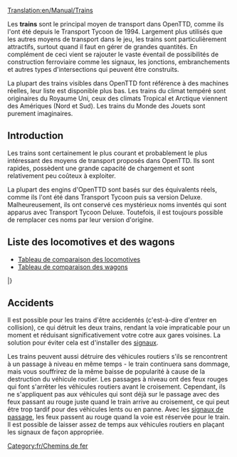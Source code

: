 [[Translation:en/Manual/Trains]]
{{fr/Table des matières}}

Les '''trains''' sont le principal moyen de transport dans OpenTTD, comme ils l'ont été depuis le Transport Tycoon de 1994. Largement plus utilisés que les autres moyens de transport dans le jeu, les trains sont particulièrement attractifs, surtout quand il faut en gérer de grandes quantités. En complément de ceci vient se rajouter le vaste éventail de possibilités de construction ferroviaire comme les signaux, les jonctions, embranchements et autres types d'intersections qui peuvent être construits.

La plupart des trains visibles dans OpenTTD font référence à des machines réelles, leur liste est disponible plus bas. Les trains du climat tempéré sont originaires du Royaume Uni, ceux des climats Tropical et Arctique viennent des Amériques (Nord et Sud). Les trains du Monde des Jouets sont purement imaginaires.

==Introduction==
Les trains sont certainement le plus courant et probablement le plus intéressant des moyens de transport proposés dans OpenTTD. Ils sont rapides, possèdent une grande capacité de chargement et sont relativement peu coûteux à exploiter.

La plupart des engins d'OpenTTD sont basés sur des équivalents réels, comme ils l'ont été dans Transport Tycoon puis sa version Deluxe. Malheureusement, ils ont conservé ces mystérieux noms inventés qui sont apparus avec Transport Tycoon Deluxe. Toutefois, il est toujours possible de remplacer ces noms par leur version d'origine.

==Liste des locomotives et des wagons==

* [[fr/Manual/Base Set/Trains/Comparaison ferroviaire|Tableau de comparaison des locomotives]]
* [[fr/Manual/Base Set/Trains/Comparaison des wagons|Tableau de comparaison des wagons]]

{{fr/Tableau des véhicules/En-tête}}
{{en/VehicleTable/Header|Vapeur}}
{{en/VehicleTable/Row|
*[[File:en/Kirbypaultank.png|Kirby Paul Tank Engine]] [[fr/Manual/Base Set/Trains/Kirby Paul Tank|Kirby Paul Tank]]
*[[File:en/Chaneyjubilee.png|Chaney "Jubilee" Engine]] [[fr/Manual/Base Set/Trains/Chaney "Jubilee"|Chaney "Jubilee"]]
*[[File:en/Ginzua4.png|Ginzu "A4" Engine]] [[fr/Manual/Base Set/Trains/Ginzu "A4"|Ginzu "A4"]]
*[[File:en/Sh8p.png|SH "8P" Engine]] [[fr/Manual/Base Set/Trains/SH "8P"|SH "8P"]]
|
*[[File:en/Wills280.png|Wills 2-8-0 Engine]] [[fr/Manual/Base Set/Trains/Wills 2-8-0|Wills 2-8-0]]
|
*[[File:en/Wills280.png|Wills 2-8-0 Engine]] [[fr/Manual/Base Set/Trains/Wills 2-8-0|Wills 2-8-0]]
|
*[[File:en/Ploddyphutchoochoo.png|Ploddyphut Choo-Choo Engine]] [[fr/Manual/Base Set/Trains/Ploddyphut Choo-Choo|Ploddyphut Choo-Choo]]
*[[File:en/Powernautchoochoo.png|Powernaut Choo-Choo Engine]] [[fr/Manual/Base Set/Trains/Powernaut Choo-Choo|Powernaut Choo-Choo]]
*[[File:en/Mightymoverchoochoo.png|Might Mover Choo-Choo Engine]] [[fr/Manual/Base Set/Trains/Mightymover Choo-Choo|Mightymover Choo-Choo]]
}}
{{en/VehicleTable/Header|Diesel}}
{{en/VehicleTable/Row|
*[[File:en/Manleymoreldmu.png|Manley-Morel DMU Engine]] [[fr/Manual/Base Set/Trains/Manley-Morel DMU|Manley-Morel DMU]]
*[[File:en/Shhendry25.png|SH/Hendry "25" Engine]] [[fr/Manual/Base Set/Trains/SH/Hendry "25"|SH/Hendry "25"]]
*[[File:en/Floss47.png|Floss "47" Engine]] [[fr/Manual/Base Set/Trains/Floss "47"|Floss "47"]]
*[[File:en/Uu37.png|UU "37" Engine]] [[fr/Manual/Base Set/Trains/UU "37"|UU "37"]]
*[[File:en/Sh125.png|SH "125" Engine]] [[fr/Manual/Base Set/Trains/SH "125"|SH "125"]]
*[[File:en/Dash.png|"Dash" Engine]] [[fr/Manual/Base Set/Trains/Dash|"Dash"]]
|
*[[File:en/Mjs250.png|MJS 250 Engine]] [[fr/Manual/Base Set/Trains/MJS250|MJS250]]
*[[File:en/Kelling3100.png|Kelling 3100 Engine]] [[fr/Manual/Base Set/Trains/Kelling 3100|Kelling 3100]]
*[[File:en/Cs4000.png|CS4000 Engine]] [[fr/Manual/Base Set/Trains/CS4000|CS4000]]
*[[File:en/Cs2400.png|CS2400 Engine]] [[fr/Manual/Base Set/Trains/CS4000|CS2400]]
*[[File:en/Mjs1000.png|MJS 1000 Engine]] [[fr/Manual/Base Set/Trains/MJS 1000|MJS 1000]]
*[[File:en/Centennial.png|Centennial Engine]] [[fr/Manual/Base Set/Trains/Centennial|Centennial]]
*[[File:en/Turnerturbo.png|Turner Turbo]] [[fr/Manual/Base Set/Trains/Turner Turbo|Turner Turbo]]
|
*[[File:en/Mjs250.png|MJS 250 Engine]] [[fr/Manual/Base Set/Trains/MJS250|MJS250]]
*[[File:en/Kelling3100.png|Kelling 3100 Engine]] [[fr/Manual/Base Set/Trains/Kelling 3100|Kelling 3100]]
*[[File:en/Cs4000.png|CS4000 Engine]] [[fr/Manual/Base Set/Trains/CS4000|CS4000]]
*[[File:en/Cs2400.png|CS2400 Engine]] [[fr/Manual/Base Set/Trains/CS2400|CS2400]]
*[[File:en/Mjs1000.png|MJS 1000 Engine]] [[fr/Manual/Base Set/Trains/MJS 1000|MJS 1000]]
*[[File:en/Centennial.png|Centennial Engine]] [[fr/Manual/Base Set/Trains/Centennial|Centennial]]
*[[File:en/Turnerturbo.png|Turner Turbo]] [[fr/Manual/Base Set/Trains/Turner Turbo|Turner Turbo]]
|
*[[File:en/Ploddyphutdiesel.png|Ploddyphut Diesel]] [[fr/Manual/Base Set/Trains/Ploddyphut Diesel|Ploddyphut Diesel]]
*[[File:en/Powernautdiesel.png|Powernaut Diesel]] [[fr/Manual/Base Set/Trains/Powernaut Diesel|Powernaut Diesel]]
}}
{{en/VehicleTable/Header|Electrique}}
{{en/VehicleTable/Row|
*[[File:en/Sh30.png|SH "30" Engine]] [[fr/Manual/Base Set/Trains/SH "30"|SH "30"]]
*[[File:en/Sh40.png|SH "40" Engine]] [[fr/Manual/Base Set/Trains/SH "40"|SH "40"]]
*[[File:en/Tim.png|"T.I.M" Engine]] [[fr/Manual/Base Set/Trains/T.I.M.|"T.I.M."]]
*[[File:en/Asiastar.png|"Asiastar" Engine]] [[fr/Manual/Base Set/Trains/AsiaStar|"AsiaStar"]]
|
Aucune
|
Aucune
|
Aucune
}}
{{en/VehicleTable/Header|Monorail}}
{{en/VehicleTable/Row|
*[[File:en/X2001.png|X2001 Monorail Engine]] [[fr/Manual/Base Set/Trains/X2001|'X2001']]
*[[File:en/Millenniumz1.png|Milennium 'Z1' Monorail Engine]] [[fr/Manual/Base Set/Trains/Millennium Z1|'Millennium Z1']]
|
*[[File:en/X2001.png|X2001 Monorail Engine]] [[fr/Manual/Base Set/Trains/X2001|'X2001']]
*[[File:en/Millenniumz1.png|Milennium 'Z1' Monorail Engine]] [[fr/Manual/Base Set/Trains/Millennium Z1|'Millennium Z1']]
|
*[[File:en/X2001.png|X2001 Monorail Engine]] [[fr/Manual/Base Set/Trains/X2001|'X2001']]
*[[File:en/Millenniumz1.png|Milennium 'Z1' Monorail Engine]] [[fr/Manual/Base Set/Trains/Millennium Z1|'Millennium Z1']]
|
*[[File:en/Wizzowowz99.png|Wizzowow 'Z99' Monorail Engine]] [[fr/Manual/Base Set/Trains/Wizzowow Z99|Wizzowow Z99]]
}}
{{en/VehicleTable/Header|MagLev}}
{{en/VehicleTable/Row|
*[[File:en/Lev1leviathan.png|MagLev Engine 1: Leviathan]] [[fr/Manual/Base Set/Trains/'Leviathan' niveau 1|'Leviathan' niveau 1]]
*[[File:en/Lev2cyclops.png|MagLev Engine 2: Cyclops]] [[fr/Manual/Base Set/Trains/'Cyclops' niveau 2|'Cyclops' niveau 2]]
*[[File:en/Lev3pegasus.png|MagLev Engine 3: Pegasus]] [[fr/Manual/Base Set/Trains/'Pegasus' niveau 3|'Pegasus' niveau 3]]
*[[File:en/Lev4chimaerarhead.png|MagLev Engine 4: Chimaera (front)]] [[fr/Manual/Base Set/Trains/'Chimaera' niveau 4|'Chimaera' nievau 4]]
|
*[[File:en/Lev1leviathan.png|MagLev Engine 1: Leviathan]] [[fr/Manual/Base Set/Trains/'Leviathan' niveau 1|'Leviathan' niveau 1]]
*[[File:en/Lev2cyclops.png|MagLev Engine 2: Cyclops]] [[fr/Manual/Base Set/Trains/'Cyclops' niveau 2|'Cyclops' niveau 2]]
*[[File:en/Lev3pegasus.png|MagLev Engine 3: Pegasus]] [[fr/Manual/Base Set/Trains/'Pegasus' niveau 3|'Pegasus' niveau 3]]
*[[File:en/Lev4chimaerarhead.png|MagLev Engine 4: Chimaera (front)]] [[fr/Manual/Base Set/Trains/'Chimaera' niveau 4|'Chimaera' niveau 4]]
|
*[[File:en/Lev1leviathan.png|MagLev Engine 1: Leviathan]] [[fr/Manual/Base Set/Trains/'Leviathan' niveau 1|'Leviathan' niveau 1]]
*[[File:en/Lev2cyclops.png|MagLev Engine 2: Cyclops]] [[fr/Manual/Base Set/Trains/'Cyclops' niveau 2|'Cyclops' niveau 2]]
*[[File:en/Lev3pegasus.png|MagLev Engine 3: Pegasus]] [[fr/Manual/Base Set/Trains/'Pegasus' niveau 3|'Pegasus' niveau 3]]
*[[File:en/Lev4chimaerarhead.png|MagLev Engine 4: Chimaera (front)]] [[fr/Manual/Base Set/Trains/'Chimaera' niveau 4|'Chimaera' niveau 4]]
|
*[[File:en/Wizzowowrocketeer.png|Toyland Wizzowow Rocketeer]] [[fr/Manual/Base Set/Trains/Wizzowow Rocketeer|Wizzowow Rocketeer]]
}}
{{en/VehicleTable/Header|Wagons}}
{{en/VehicleTable/Row|
*[[File:en/Passengercarriage.png|Standard Passenger Carriage]] [[fr/Manual/Base Set/Trains/Voiture à voyageurs|Voiture à voyageurs]]
*[[File:en/Mailvan.png|Standard Mail Van]] [[fr/Manual/Base Set/Trains/Wagon de courrier|Wagon de courrier]]
*[[File:en/Coaltruck.png|Standard Coal Truck]] [[fr/Wagon de charbon|Wagon de charbon]]
*[[File:en/Oiltanker.png|Standard Oil Tanker]] [[fr/Manual/Base Set/Trains/Wagon-citerne de pétrole|Wagon-citerne de pétrole]]
*[[File:en/Livestockvan.png|Standard Livestock Van]] [[fr/Manual/Base Set/Trains/Wagon à bétail|Wagon à bétail]]
*[[File:en/Goodsvan.png|Standard Goods Van]] [[fr/Manual/Base Set/Trains/Wagon de marchandises|Wagon de marchandises]]
*[[File:en/Grainhopper.png|Standard Grain Hopper]] [[fr/Manual/Base Set/Trains/Wagon à céréales|Wagon à céréales]]
*[[File:en/Woodtruck.png|Standard Wood Truck]] [[fr/Manual/Base Set/Trains/Wagon à bois|Wagon à bois]]
*[[File:en/Ironorehopper.png|Standard Iron Ore Hopper]] [[fr/Manual/Base Set/Trains/Wagon de minerai de fer|Wagon de minerai de fer]]
*[[File:en/Steeltruck.png|Standard Steel Truck]] [[fr/Manual/Base Set/Trains/Wagon d'acier|Wagon d'acier]]
*[[File:en/Armouredvan.png|Standard Armoured Van]] [[fr/Manual/Base Set/Trains/Wagon blindé|Wagon blindé]]
|
*[[File:en/Passengercarriagex.png|Tropical and Sub-arctic Passenger Carriage]] [[fr/Manual/Base Set/Trains/Voiture à voyageurs|Voiture à voyageurs]]
*[[File:en/Mailvan.png|Standard Mail Van]] [[fr/Manual/Base Set/Trains/Wagon de courrier|Wagon de courrier]]
*[[File:en/Coaltruck.png|Standard Coal Truck]] [[fr/Wagon de charbon|Wagon de charbon]]
*[[File:en/Oiltanker.png|Standard Oil Tanker]] [[fr/Manual/Base Set/Trains/Wagon-citerne de pétrole|Wagon-citerne de pétrole]]
*[[File:en/Livestockvan.png|Standard Livestock Van]] [[fr/Manual/Base Set/Trains/Wagon à bétail|Wagon à bétail]]
*[[File:en/Goodsvan.png|Standard Goods Van]] [[fr/Manual/Base Set/Trains/Wagon de marchandises|Wagon de marchandises]]
*[[File:en/Grainhopper.png|Standard Grain Hopper]] [[fr/Manual/Base Set/Trains/Wagon à céréales|Wagon à céréales]]
*[[File:en/Woodtruck.png|Standard Wood Truck]] [[fr/Manual/Base Set/Trains/Wagon à bois|Wagon à bois]]
*[[File:en/Armouredvan.png|Standard Armoured Van]] [[fr/Manual/Base Set/Trains/Wagon blindé|Wagon blindé]]
*[[File:en/Foodvan.png|Tropical and Sub-arctic Food Van]] [[fr/Manual/Base Set/Trains/Wagon de nourriture|Wagon de nourriture]]
*[[File:en/Papertruck.png|Tropical and Sub-arctic Paper Truck]] [[fr/Manual/Base Set/Trains/Wagon de papier|Wagon de papier]]
|
*[[File:en/Passengercarriagex.png|Tropical and Sub-arctic Passenger Carriage]] [[fr/Manual/Base Set/Trains/Voiture à voyageurs|Voiture à voyageurs]]
*[[File:en/Mailvan.png|Standard Mail Van]] [[fr/Manual/Base Set/Trains/Wagon de courrier|Wagon de courrier]]
*[[File:en/Oiltanker.png|Standard Oil Tanker]] [[fr/Manual/Base Set/Trains/Wagon-citerne de pétrole|Wagon-citerne de pétrole]]
*[[File:en/Goodsvan.png|Standard Goods Van]] [[fr/Manual/Base Set/Trains/Wagon de marchandises|Wagon de marchandises]]
*[[File:en/Grainhopper.png|Standard Grain Hopper]] [[fr/Manual/Base Set/Trains/Wagon à céréales|Wagon à céréales]]
*[[File:en/Woodtruck.png|Standard Wood Truck]] [[fr/Manual/Base Set/Trains/Wagon à bois|Wagon à bois]]
*[[File:en/Armouredvan.png|Standard Armoured Van]] [[fr/Manual/Base Set/Trains/Wagon blindé|Wagon blindé]]
*[[File:en/Foodvan.png|Tropical and Sub-arctic Food Van]] [[fr/Manual/Base Set/Trains/Wagon de nourriture|Wagon de nourriture]]
*[[File:en/Copperorehopper.png|Tropical Copper Ore Hopper]] [[fr/Manual/Base Set/Trains/Wagon de minerai de cuivre|Wagon de minerai de cuivre]]
*[[File:en/Watertanker.png|Tropical Water Tanker]] [[fr/Manual/Base Set/Trains/Wagon-citerne d'eau|Wagon-citerne d'eau]]
*[[File:en/Fruittruck.png|Tropical Fruit Truck]] [[fr/Manual/Base Set/Trains/Wagon à fruits|Wagon à fruits]]
*[[File:en/Rubbertruck.png|Tropcial Rubber Truck]] [[fr/Manual/Base Set/Trains/Wagon à caoutchouc|Wagon à caoutchouc]]
|
*[[File:en/Passengercarriagetoyland.png|Standard Passenger Carriage]] [[fr/Manual/Base Set/Trains/Voiture à voyageurs|Voiture à voyageurs]]
*[[File:en/Mailvanx.png|Standard Mail Van]] [[fr/Manual/Base Set/Trains/Wagon de courrier|Wagon de courrier]]
*[[File:en/Sugartruck.png|Toyland Sugar Truck]] [[fr/Manual/Base Set/Trains/Wagon de sucre|Wagon de sucre]]
*[[File:en/Candyflosshopper.png|Toyland Candyfloss Hopper]] [[fr/Manual/Base Set/Trains/Wagon de barbe à papa|Wagon de barbe à papa]]
*[[File:en/Toffeehopper.png|Toyland Toffee Hopper]] [[fr/Manual/Base Set/Trains/Wagon de caramel|Wagon de caramel]]
*[[File:en/Bubblevan.png|Toyland Bubble Van]] [[fr/Manual/Base Set/Trains/Wagon à bulles|Wagon à bulles]]
*[[File:en/Colatanker.png|Toyland Cola Tanker]] [[fr/Manual/Base Set/Trains/Wagon-citerne de coca-cola|Wagon-citerne de coca-cola]]
*[[File:en/Sweetvan.png|Toyland Sweet Van]] [[fr/Manual/Base Set/Trains/Wagon de bonbons|Wagon de bonbons]]
*[[File:en/Toyvan.png|Toyland Toy Van]] [[fr/Manual/Base Set/Trains/Wagon de jouets|Wagon de jouets]]
*[[File:en/Batterytruck.png|Toyland Battery Truck]] [[fr/Manual/Base Set/Trains/Wagon de batteries|Wagon de batteries]]
*[[File:en/Fuzzydrinktruck.png|Toyland Fuzzy Drink Truck]] [[fr/Manual/Base Set/Trains/Wagon de boissons gazeuses|Wagon de boissons gazeuses]]
*[[File:en/Plastictruck.png|Toyland Plastic Truck]] [[fr/Manual/Base Set/Trains/Wagon de plastique|Wagon de plastique]]
}}
|}


==Accidents==
Il est possible pour les trains d'être accidentés (c'est-à-dire d'entrer en collision), ce qui détruit les deux trains, rendant la voie impraticable pour un moment et réduisant significativement votre cotre aux gares voisines. La solution pour éviter cela est d'installer des [[fr/Manual/Signaux|signaux]].

Les trains peuvent aussi détruire des véhicules routiers s'ils se rencontrent à un passage à niveau en même temps - le train continuera sans dommage, mais vous souffrirez de la même baisse de popularité à cause de la destruction du véhicule routier. Les passages à niveau ont des feux rouges qui font s'arrêter les véhicules routiers avant le croisement. Cependant, ils ne s'appliquent pas aux véhicules qui sont déjà sur le passage avec des feux passant au rouge juste quand le train arrive au croisement, ce qui peut être trop tardif pour des véhicules lents ou en panne. Avec les [[fr/Manual/Signaux#Signaux de chemin|signaux de passage]], les feux passent au rouge quand la voie est réservée pour le train. Il est possible de laisser assez de temps aux véhicules routiers en plaçant les signaux de façon appropriée.

[[Category:fr/Chemins de fer]]